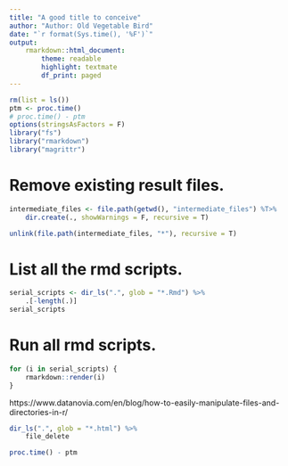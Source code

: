 ```yaml
---
title: "A good title to conceive"
author: "Author: Old Vegetable Bird"
date: "`r format(Sys.time(), '%F')`"
output:
    rmarkdown::html_document:
        theme: readable
        highlight: textmate
        df_print: paged
---
```


```r
rm(list = ls())
ptm <- proc.time()
# proc.time() - ptm
options(stringsAsFactors = F)
library("fs")
library("rmarkdown")
library("magrittr")
```

# Remove existing result files.

```r
intermediate_files <- file.path(getwd(), "intermediate_files") %T>%
    dir.create(., showWarnings = F, recursive = T)

unlink(file.path(intermediate_files, "*"), recursive = T)
```

# List all the rmd scripts.

```r
serial_scripts <- dir_ls(".", glob = "*.Rmd") %>%
    .[-length(.)]
serial_scripts
```

# Run all rmd scripts.

```r
for (i in serial_scripts) {
    rmarkdown::render(i)
}
```

https://www.datanovia.com/en/blog/how-to-easily-manipulate-files-and-directories-in-r/

```r
dir_ls(".", glob = "*.html") %>%
    file_delete
```

```r
proc.time() - ptm
```


